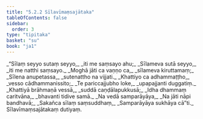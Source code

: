 ```yaml
---
title: "5.2.2 Sīlavīmaṃsajātaka"
tableOfContents: false
sidebar:
  order: 3
type: "tipitaka"
basket: "su"
book: "ja1"
---
```



<DynamicBreadcrumb />

<Division number="65" book="ja1" bookNo="22" page="248">

<Paragraph number="1223" type="verses" book="ja1">
_“Sīlaṃ seyyo sutaṃ seyyo,_  
_iti me saṃsayo ahu;_  
_Sīlameva sutā seyyo,_  
_iti me natthi saṃsayo._  

</Paragraph>

</Division>
<Division number="66" book="ja1" bookNo="22" page="248">

<Paragraph number="1224" type="verses" book="ja1">
_Moghā jāti ca vaṇṇo ca,_  
_sīlameva kiruttamaṃ;_  
_Sīlena anupetassa,_  
_sutenattho na vijjati._  

</Paragraph>

</Division>
<Division number="67" book="ja1" bookNo="22" page="248">

<Paragraph number="1225" type="verses" book="ja1">
_Khattiyo ca adhammaṭṭho,_  
_vesso cādhammanissito;_  
_Te pariccajjubho loke,_  
_upapajjanti duggatiṃ._  

</Paragraph>

</Division>
<Division number="68" book="ja1" bookNo="22" page="249">

<Paragraph number="1226" type="verses" book="ja1">
_Khattiyā brāhmaṇā vessā,_  
_suddā caṇḍālapukkusā;_  
_Idha dhammaṃ caritvāna,_  
_bhavanti tidive samā._  

</Paragraph>

</Division>
<Division number="69" book="ja1" bookNo="22" page="249">

<Paragraph number="1227" type="verses" book="ja1">
_Na vedā samparāyāya,_  
_Na jāti nāpi bandhavā;_  
_Sakañca sīlaṃ saṃsuddhaṃ,_  
_Samparāyāya sukhāya cā”ti._  


</Paragraph>
</Division>

<Paragraph number="1228" type="center" book="ja1">
Sīlavīmaṃsajātakaṃ dutiyaṃ.
</Paragraph>